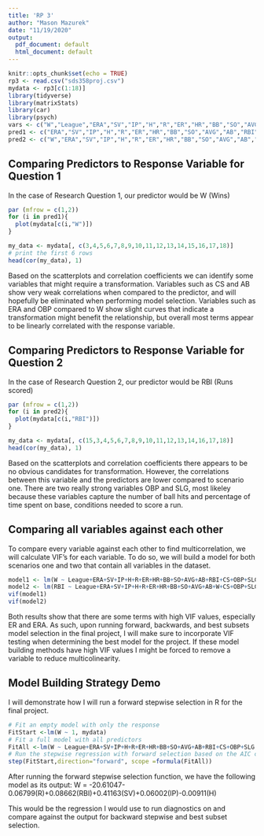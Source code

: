 ---
title: 'RP 3'
author: "Mason Mazurek"
date: "11/19/2020"
output:
  pdf_document: default
  html_document: default
---

```{r setup, include=FALSE}
knitr::opts_chunk$set(echo = TRUE)
rp3 <- read.csv("sds358proj.csv")
mydata <- rp3[c(1:18)]
library(tidyverse)
library(matrixStats)
library(car)
library(psych)
vars <- c("W","League","ERA","SV","IP","H","R","ER","HR","BB","SO","AVG","AB","RBI","CS","OBP","SLG")
pred1 <- c("ERA","SV","IP","H","R","ER","HR","BB","SO","AVG","AB","RBI","CS","OBP","SLG")
pred2 <- c("W","ERA","SV","IP","H","R","ER","HR","BB","SO","AVG","AB","CS","OBP","SLG")
```
## Comparing Predictors to Response Variable for Question 1

In the case of Research Question 1, our predictor would be W (Wins)

```{r, fig.height= 4}
par (mfrow = c(1,2))
for (i in pred1){
  plot(mydata[c(i,"W")])
}
```
```{r}
my_data <- mydata[, c(3,4,5,6,7,8,9,10,11,12,13,14,15,16,17,18)]
# print the first 6 rows
head(cor(my_data), 1)
```

Based on the scatterplots and correlation coefficients we can identify some variables that might require a transformation. Variables such as CS and AB show very weak correlations when compared to the predictor, and will hopefully be eliminated when performing model selection. Variables such as ERA and OBP compared to W show slight curves that indicate a transformation might benefit the relationship, but overall most terms appear to be linearly correlated with the response variable.

## Comparing Predictors to Response Variable for Question 2

In the case of Research Question 2, our predictor would be RBI (Runs scored)

```{r, fig.height= 4}
par (mfrow = c(1,2))
for (i in pred2){
  plot(mydata[c(i,"RBI")])
}


```
```{r}
my_data <- mydata[, c(15,3,4,5,6,7,8,9,10,11,12,13,14,16,17,18)]
head(cor(my_data), 1)
```

Based on the scatterplots and correlation coefficients there appears to be no obvious candidates for transformation. However, the correlations between this variable and the predictors are lower compared to scenario one. There are two really strong variables OBP and SLG, most likeley because these variables capture the number of ball hits and percentage of time spent on base, conditions needed to score a run. 

## Comparing all variables against each other

To compare every variable against each other to find multicorrelation, we will calculate VIF's for each variable. To do so, we will build a model for both scenarios one and two that contain all variables in the dataset.

```{r}
model1 <- lm(W ~ League+ERA+SV+IP+H+R+ER+HR+BB+SO+AVG+AB+RBI+CS+OBP+SLG,mydata)
model2 <- lm(RBI ~ League+ERA+SV+IP+H+R+ER+HR+BB+SO+AVG+AB+W+CS+OBP+SLG,mydata)
vif(model1)
vif(model2)
```

Both results show that there are some terms with high VIF values, especially ER and ERA. As such, upon running forward, backwards, and best subsets model selection in the final project, I will make sure to incorporate VIF testing when determining the best model for the project. If these model building methods have high VIF values I might be forced to remove a variable to reduce multicolinearity.

## Model Building Strategy Demo

I will demonstrate how I will run a forward stepwise selection in R for the final project. 

```{r}
# Fit an empty model with only the response
FitStart <-lm(W ~ 1, mydata)
# Fit a full model with all predictors
FitAll <-lm(W ~ League+ERA+SV+IP+H+R+ER+HR+BB+SO+AVG+AB+RBI+CS+OBP+SLG,mydata)
# Run the stepwise regression with forward selection based on the AIC criterion
step(FitStart,direction="forward", scope =formula(FitAll))

```

After running the forward stepwise selection function, we have the following model as its output:
W = -20.61047-0.06799(R)+0.08662(RBI)+0.41163(SV)+0.06002(IP)-0.00911(H)

This would be the regression I would use to run diagnostics on and compare against the output for backward stepwise and best subset selection.